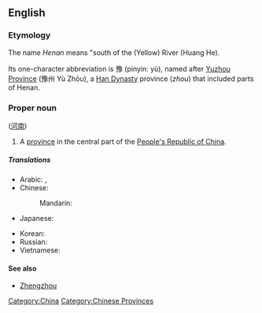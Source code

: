 {{wikipedia}}
==English==

===Etymology===
The name ''Henan'' means "south of the (Yellow) River (Huang He).

Its one-character abbreviation is 豫 (pinyin: yù), named after [[Yuzhou Province]] (豫州 Yù Zhōu), a [[Han Dynasty]] province (''zhou'') that included parts of Henan. 

<!-- ({{zh-cpw |c=河南 |p=Hénán |w=Ho-nan}}) -->


===Proper noun===
{{en-proper-noun}} ([[河南]])

#A [[province]] in the central part of the [[People's Republic of China]].

=====Translations=====
{{trans-top|province of China}}
* Arabic: {{t|ar|خنان|m|tr=khinaan|sc=Arab}},  {{t|ar|خينان|m|tr=khinaan|sc=Arab}}
* Chinese:
*: Mandarin: {{t|zh|河南|tr=Hénán|sc=Hani}}
* Japanese: {{t|ja|河南|tr=かなん, Kanan|sc=Jpan}}
{{trans-mid}}
* Korean: {{t|ko|허난|tr=Heonan|sc=Kore}}
* Russian: {{t|ru|Хэнань|m|tr=Xenán'|sc=Cyrl}}
* Vietnamese: {{t|vi|Hà Nam}}
{{trans-bottom}}


====See also====
* [[Zhengzhou]]

[[Category:China]]
[[Category:Chinese Provinces]]